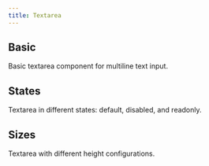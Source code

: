 ```yaml
---
title: Textarea
---
```


## Basic

Basic textarea component for multiline text input.

<BasicExample/>

## States

Textarea in different states: default, disabled, and readonly.

<StatesExample/>

## Sizes

Textarea with different height configurations.

<SizesExample/>
